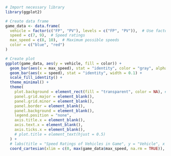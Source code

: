 
```r
# Import necessary library
library(ggplot2)

# Create data frame
game_data <- data.frame(
  vehicle = factor(c("FP", "PV"), levels = c("FP", "PV")),  # Use factor to control order
  speed = c(7, 9),  # Speed ratings
  max_speed = c(8, 10),  # Maximum possible speeds
  color = c("blue", "red")
)

# Create plot
ggplot(game_data, aes(y = vehicle, fill = color)) +
  geom_bar(aes(x = max_speed), stat = "identity", color = "gray", alpha = 0.2, width = 0.1) +
  geom_bar(aes(x = speed), stat = "identity", width = 0.1) +
  scale_fill_identity() +
  theme_minimal() +
  theme(
    plot.background = element_rect(fill = "transparent", color = NA), # make background transparent
    panel.grid.major = element_blank(),
    panel.grid.minor = element_blank(),
    panel.border = element_blank(),
    panel.background = element_blank(),
    legend.position = "none",
    axis.title.x = element_blank(),
    axis.text.x = element_blank(),
    axis.ticks.x = element_blank(),
    # plot.title = element_text(hjust = 0.5)
  ) +
  # labs(title = "Speed Ratings of Vehicles in Game", y = "Vehicle", x = "Speed") +
  coord_cartesian(xlim = c(0, max(game_data$max_speed, na.rm = TRUE)), clip = "off")

```